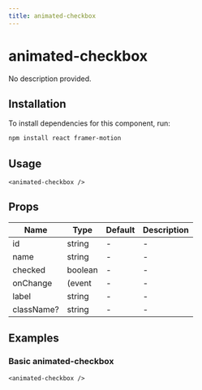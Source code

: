 ```yaml
---
title: animated-checkbox
---
```


# animated-checkbox

No description provided.

## Installation
To install dependencies for this component, run:
```bash
npm install react framer-motion
```

## Usage
```tsx
<animated-checkbox />
```

## Props
| Name      | Type     | Default | Description                 |
|-----------|----------|---------|-----------------------------|
| id | string | - | - |
| name | string | - | - |
| checked | boolean | - | - |
| onChange | (event | - | - |
| label | string | - | - |
| className? | string | - | - |

## Examples

### Basic animated-checkbox
```tsx
<animated-checkbox />
```

